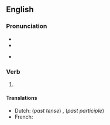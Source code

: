 ==English==

===Pronunciation===
* {{IPA|/ˈswʌŋ/|lang=en}}
* {{audio|en-us-swung.ogg|Audio (US)|lang=en}}

* {{rhymes|ʌŋ|lang=en}}

===Verb===
{{head|en|verb form}}

# {{en-past of|swing}}

====Translations====
{{trans-top|Simple past tense and past participle of swing}}
* Dutch: (''past tense'') {{t+|nl|schommelde}}, {{t+|nl|schommelden}} (''past participle'') {{t+|nl|geschommeld}}
* French: {{t+|fr|balancer}}
{{trans-mid}}
{{trans-bottom}}
